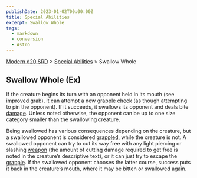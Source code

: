 ```yaml
---
publishDate: 2023-01-02T00:00:00Z
title: Special Abilities
excerpt: Swallow Whole
tags:
  - markdown
  - conversion
  - Astro
---
```


[Modern d20 SRD](/#modernD20) > [Special Abilities](modern-d20-srd-special-abilities-index) > Swallow Whole

## Swallow Whole (Ex)

If the creature begins its turn with an opponent held in its mouth (see [improved grab](modern-d20-srd-special-abilities-improved-grab)), it can attempt a new [grapple check](modern-d20-srd-combat-grapple) (as though attempting to pin the
opponent). If it succeeds, it swallows its opponent and deals bite [damage](modern-d20-srd-combat-damage).
Unless noted otherwise, the opponent can be up to one size category smaller
than the swallowing creature.

Being swallowed has various consequences depending on the creature, but a swallowed opponent is considered [grappled](modern-d20-srd-combat-grapple), while the creature is not. A swallowed opponent can try to cut its way free with any light piercing or slashing [weapon](modern-d20-srd-equipment-weapons-melee) (the amount of cutting damage required to get free is noted in the creature’s descriptive text), or it can just try to escape the [grapple](modern-d20-srd-combat-grapple). If the swallowed opponent chooses the latter course, success puts it back in the creature’s mouth, where it may be bitten or swallowed again.
